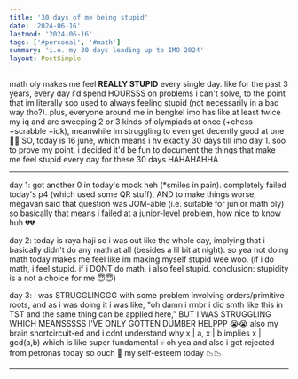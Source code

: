 ```yaml
---
title: '30 days of me being stupid'
date: '2024-06-16'
lastmod: '2024-06-16'
tags: ['#personal', '#math']
summary: 'i.e. my 30 days leading up to IMO 2024'
layout: PostSimple
---
```


math oly makes me feel **REALLY STUPID** every single day. like for the past 3 years, every day i'd spend HOURSSS on problems i can't solve, to the point that im literally soo used to always feeling stupid (not necessarily in a bad way tho?). plus, everyone around me in bengkel imo has like at least twice my iq and are sweeping 2 or 3 kinds of olympiads at once (+chess +scrabble +idk), meanwhile im struggling to even get decently good at one 🥲💀 SO, today is 16 june, which means i hv exactly 30 days till imo day 1. soo to prove my point, i decided it'd be fun to document the things that make me feel stupid every day for these 30 days HAHAHAHHA

---

day 1: got another 0 in today's mock heh (*smiles in pain). completely failed today's p4 (which used some QR stuff), AND to make things worse, megavan said that question was JOM-able (i.e. suitable for junior math oly) so basically that means i failed at a junior-level problem, how nice to know huh 💔💔

day 2: today is raya haji so i was out like the whole day, implying that i basically didn't do any math at all (besides a lil bit at night). so yea not doing math today makes me feel like im making myself stupid wee woo. (if i do math, i feel stupid. if i DONT do math, i also feel stupid. conclusion: stupidity is a not a choice for me 😇😇)

day 3: i was STRUGGLINGGG with some problem involving orders/primitive roots, and as i was doing it i was like, "oh damn i rmbr i did smth like this in TST and the same thing can be applied here," BUT I WAS STRUGGLING WHICH MEANSSSSS I'VE ONLY GOTTEN DUMBER HELPPP 😭😭 also my brain shortcircuit-ed and i cdnt understand why x | a, x | b implies x | gcd(a,b) which is like super fundamental 💀 oh yea and also i got rejected from petronas today so ouch 🥲 my self-esteem today 📉📉

---

<script async src="https://talk.hyvor.com/embed/embed.js" type="module"></script>
<hyvor-talk-comments website-id="11281" page-id=""></hyvor-talk-comments>
